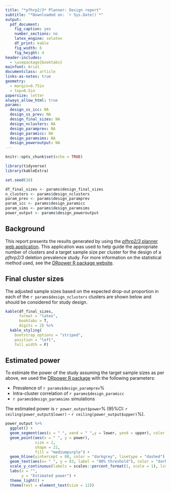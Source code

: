 ```yaml
---
title: "*pfhrp2/3* Planner: Design report"
subtitle: "*Downloaded on: `r Sys.Date()`*"
output: 
  pdf_document:
    fig_caption: yes
    number_sections: no
    latex_engine: xelatex
    df_print: kable
    fig_width: 6
    fig_height: 4
header-includes:
  - \usepackage{booktabs}
mainfont: Arial
documentclass: article
links-as-notes: true
geometry: 
  - margin=0.75in
  - top=0.5in
papersize: letter
always_allow_html: true
params:
  design_ss_icc: NA
  design_ss_prev: NA
  design_final_sizes: NA
  design_nclusters: NA
  design_paramprev: NA
  design_paramicc: NA
  design_paramsims: NA
  design_poweroutput: NA
---
```


```r
knitr::opts_chunk$set(echo = TRUE)

library(tidyverse)
library(kableExtra)

set.seed(10)
```

```r
df_final_sizes <- params$design_final_sizes
n_clusters <- params$design_nclusters
param_prev <- params$design_paramprev
param_icc <- params$design_paramicc
param_sims <- params$design_paramsims
power_output <- params$design_poweroutput
```

## Background
<!-- \begin{center}\rule{7in}{0.4pt}\end{center} -->
This report presents the results generated by using the [*pfhrp2/3* planner web application](https://github.com/shaziaruybal/DRpower_app). This application was used to help guide the appropriate number of clusters and a target sample size per cluster for the design of a *pfhrp2/3* deletion prevalence study. For more information on the statistical method used, see the [DRpower R package website](https://mrc-ide.github.io/DRpower).

## Final cluster sizes
<!-- \begin{center}\rule{7in}{0.4pt}\end{center} -->

The adjusted sample sizes based on the expected drop-out proportion in each of the `r params$design_nclusters` clusters are shown below and should be considered for study design. 

```r
kable(df_final_sizes, 
      format = "latex",
      booktabs = T,
      digits = 2) %>%
  kable_styling(
    bootstrap_options = "striped",
    position = "left",
    full_width = F)
```

## Estimated power
<!-- \begin{center}\rule{7in}{0.4pt}\end{center} -->

To estimate the power of the study assuming the target sample sizes as per above, we used the [DRpower R package](https://mrc-ide.github.io/DRpower) with the following parameters: 

<!-- - The sample sizes for the `r params$design_nclusters` clusters (shown above) -->
- Prevalence of `r params$design_paramprev`%
- Intra-cluster correlation of `r params$design_paramicc` 
- `r params$design_paramsims` simulations

The estimated power is `r power_output$power`% (95%CI: `r ceiling(power_output$lower)` - `r ceiling(power_output$upper)`%).

```r
power_output %>% 
  ggplot() +
  geom_segment(aes(x = " ", xend = " ",y = lower, yend = upper), color = "black", linewidth = 1) +
  geom_point(aes(x = " ", y = power),
             size = 2,
             shape = 21,
             fill = "mediumpurple") +
  geom_hline(yintercept = 80, color = "darkgrey", linetype = "dashed") +
  geom_text(aes(x= " ", y = 83, label = "80% threshold"), color = "darkgrey", size = 3) +
  scale_y_continuous(labels = scales::percent_format(1, scale = 1), limits = c(0,100)) +
  labs(x = "",
       y = "Estimated power") +
  theme_light() +
  theme(text = element_text(size = 12))
```
